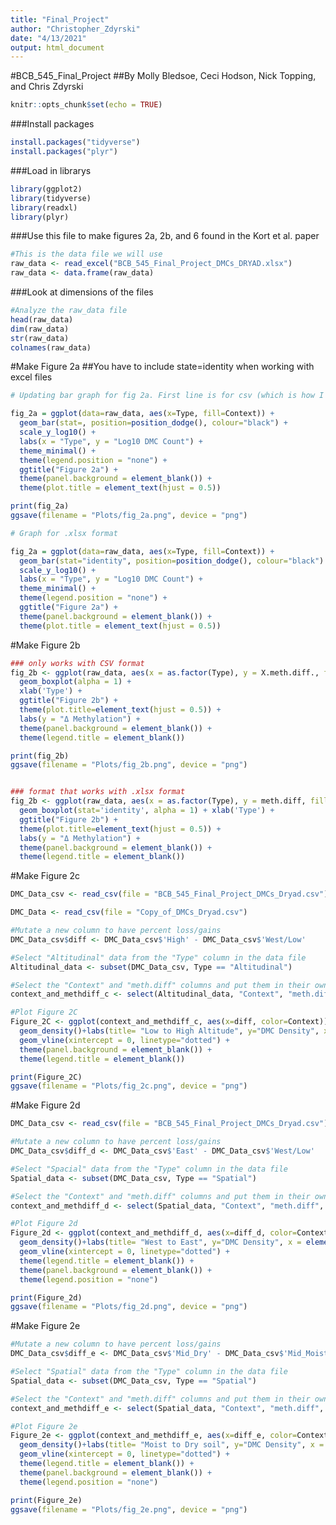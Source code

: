 ```yaml
---
title: "Final_Project"
author: "Christopher_Zdyrski"
date: "4/13/2021"
output: html_document
---
```

#BCB_545_Final_Project
##By Molly Bledsoe, Ceci Hodson, Nick Topping, and Chris Zdyrski

```r
knitr::opts_chunk$set(echo = TRUE)
```

###Install packages
```r
install.packages("tidyverse")
install.packages("plyr")
```

###Load in librarys
```r
library(ggplot2)
library(tidyverse)
library(readxl)
library(plyr)
```

###Use this file to make figures 2a, 2b, and 6 found in the Kort et al. paper 
```r
#This is the data file we will use
raw_data <- read_excel("BCB_545_Final_Project_DMCs_DRYAD.xlsx")
raw_data <- data.frame(raw_data)
```

###Look at dimensions of the files
```r
#Analyze the raw_data file
head(raw_data)
dim(raw_data)
str(raw_data)
colnames(raw_data)
```

#Make Figure 2a
##You have to include state=identity when working with excel files
```r

# Updating bar graph for fig 2a. First line is for csv (which is how I made the plots)

fig_2a = ggplot(data=raw_data, aes(x=Type, fill=Context)) +
  geom_bar(stat=, position=position_dodge(), colour="black") +
  scale_y_log10() +
  labs(x = "Type", y = "Log10 DMC Count") +
  theme_minimal() +
  theme(legend.position = "none") +
  ggtitle("Figure 2a") +
  theme(panel.background = element_blank()) +
  theme(plot.title = element_text(hjust = 0.5))

print(fig_2a)
ggsave(filename = "Plots/fig_2a.png", device = "png")

# Graph for .xlsx format

fig_2a = ggplot(data=raw_data, aes(x=Type, fill=Context)) +
  geom_bar(stat="identity", position=position_dodge(), colour="black") +
  scale_y_log10() +
  labs(x = "Type", y = "Log10 DMC Count") +
  theme_minimal() +
  theme(legend.position = "none") +
  ggtitle("Figure 2a") +
  theme(panel.background = element_blank()) +
  theme(plot.title = element_text(hjust = 0.5))

```

#Make Figure 2b
```r
### only works with CSV format
fig_2b <- ggplot(raw_data, aes(x = as.factor(Type), y = X.meth.diff., fill=Context)) +
  geom_boxplot(alpha = 1) +
  xlab('Type') +
  ggtitle("Figure 2b") +
  theme(plot.title=element_text(hjust = 0.5)) +
  labs(y = "Δ Methylation") +
  theme(panel.background = element_blank()) +
  theme(legend.title = element_blank())

print(fig_2b)
ggsave(filename = "Plots/fig_2b.png", device = "png")


### format that works with .xlsx format
fig_2b <- ggplot(raw_data, aes(x = as.factor(Type), y = meth.diff, fill=Context)) +
  geom_boxplot(stat='identity', alpha = 1) + xlab('Type') +
  ggtitle("Figure 2b") +
  theme(plot.title=element_text(hjust = 0.5)) +
  labs(y = "Δ Methylation") +
  theme(panel.background = element_blank()) +
  theme(legend.title = element_blank())

```

#Make Figure 2c
```r
DMC_Data_csv <- read_csv(file = "BCB_545_Final_Project_DMCs_Dryad.csv")

DMC_Data <- read_csv(file = "Copy_of_DMCs_Dryad.csv")

#Mutate a new column to have percent loss/gains
DMC_Data_csv$diff <- DMC_Data_csv$'High' - DMC_Data_csv$'West/Low'

#Select "Altitudinal" data from the "Type" column in the data file
Altitudinal_data <- subset(DMC_Data_csv, Type == "Altitudinal")

#Select the "Context" and "meth.diff" columns and put them in their own file
context_and_methdiff_c <- select(Altitudinal_data, "Context", "meth.diff", "diff")

#Plot Figure 2C
Figure_2C <- ggplot(context_and_methdiff_c, aes(x=diff, color=Context)) +
  geom_density()+labs(title= "Low to High Altitude", y="DMC Density", x = element_blank()) +
  geom_vline(xintercept = 0, linetype="dotted") +
  theme(panel.background = element_blank()) +
  theme(legend.title = element_blank())

print(Figure_2C)
ggsave(filename = "Plots/fig_2c.png", device = "png")
```


#Make Figure 2d
```r
DMC_Data_csv <- read_csv(file = "BCB_545_Final_Project_DMCs_Dryad.csv")

#Mutate a new column to have percent loss/gains
DMC_Data_csv$diff_d <- DMC_Data_csv$'East' - DMC_Data_csv$'West/Low'

#Select "Spacial" data from the "Type" column in the data file
Spatial_data <- subset(DMC_Data_csv, Type == "Spatial")

#Select the "Context" and "meth.diff" columns and put them in their own file
context_and_methdiff_d <- select(Spatial_data, "Context", "meth.diff", "diff_d")

#Plot Figure 2d
Figure_2d <- ggplot(context_and_methdiff_d, aes(x=diff_d, color=Context)) +
  geom_density()+labs(title= "West to East", y="DMC Density", x = element_blank()) +
  geom_vline(xintercept = 0, linetype="dotted") +
  theme(legend.title = element_blank()) +
  theme(panel.background = element_blank()) +
  theme(legend.position = "none")

print(Figure_2d)
ggsave(filename = "Plots/fig_2d.png", device = "png")
```


#Make Figure 2e
```r
#Mutate a new column to have percent loss/gains
DMC_Data_csv$diff_e <- DMC_Data_csv$'Mid_Dry' - DMC_Data_csv$'Mid_Moist'

#Select "Spatial" data from the "Type" column in the data file
Spatial_data <- subset(DMC_Data_csv, Type == "Spatial")

#Select the "Context" and "meth.diff" columns and put them in their own file
context_and_methdiff_e <- select(Spatial_data, "Context", "meth.diff", "diff_e")

#Plot Figure 2e
Figure_2e <- ggplot(context_and_methdiff_e, aes(x=diff_e, color=Context)) +
  geom_density()+labs(title= "Moist to Dry soil", y="DMC Density", x = element_blank()) +
  geom_vline(xintercept = 0, linetype="dotted") +
  theme(legend.title = element_blank()) +
  theme(panel.background = element_blank()) +
  theme(legend.position = "none")

print(Figure_2e)
ggsave(filename = "Plots/fig_2e.png", device = "png")
```